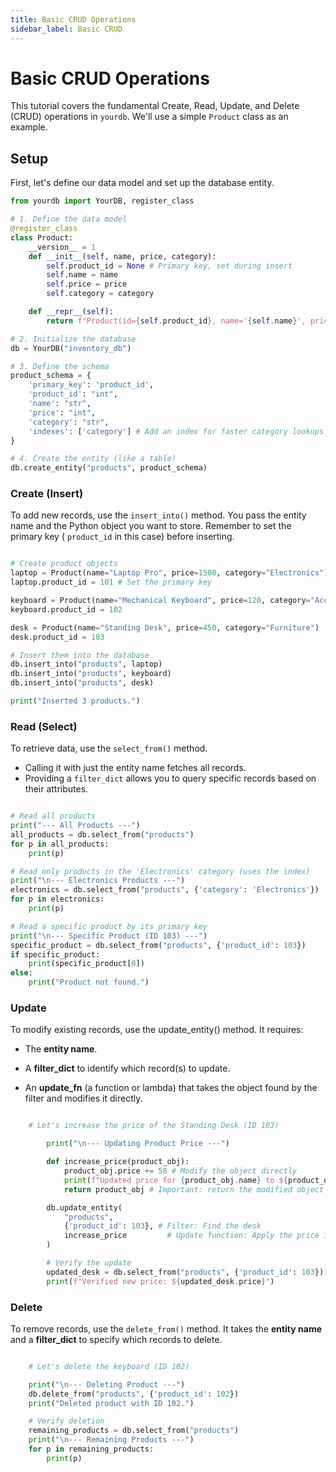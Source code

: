 ```yaml
---
title: Basic CRUD Operations
sidebar_label: Basic CRUD
---
```


# Basic CRUD Operations

This tutorial covers the fundamental Create, Read, Update, and Delete (CRUD) operations in `yourdb`. We'll use a simple `Product` class as an example.

## Setup

First, let's define our data model and set up the database entity.

```python
from yourdb import YourDB, register_class

# 1. Define the data model
@register_class
class Product:
    __version__ = 1
    def __init__(self, name, price, category):
        self.product_id = None # Primary key, set during insert
        self.name = name
        self.price = price
        self.category = category

    def __repr__(self):
        return f"Product(id={self.product_id}, name='{self.name}', price=${self.price}, cat='{self.category}')"

# 2. Initialize the database
db = YourDB("inventory_db")

# 3. Define the schema
product_schema = {
    'primary_key': 'product_id',
    'product_id': "int",
    'name': "str",
    'price': "int",
    'category': "str",
    'indexes': ['category'] # Add an index for faster category lookups
}

# 4. Create the entity (like a table)
db.create_entity("products", product_schema)

```

### Create (Insert)

To add new records, use the `insert_into()` method. You pass the entity name and the Python object you want to store. Remember to set the primary key ( `product_id`  in this case) before inserting.

```python

# Create product objects
laptop = Product(name="Laptop Pro", price=1500, category="Electronics")
laptop.product_id = 101 # Set the primary key

keyboard = Product(name="Mechanical Keyboard", price=120, category="Accessories")
keyboard.product_id = 102

desk = Product(name="Standing Desk", price=450, category="Furniture")
desk.product_id = 103

# Insert them into the database
db.insert_into("products", laptop)
db.insert_into("products", keyboard)
db.insert_into("products", desk)

print("Inserted 3 products.")

```

### Read (Select)
To retrieve data, use the `select_from()` method.

*   Calling it with just the entity name fetches all records.
*   Providing a `filter_dict` allows you to query specific records based on their attributes.

```python

# Read all products
print("--- All Products ---")
all_products = db.select_from("products")
for p in all_products:
    print(p)

# Read only products in the 'Electronics' category (uses the index)
print("\n--- Electronics Products ---")
electronics = db.select_from("products", {'category': 'Electronics'})
for p in electronics:
    print(p)

# Read a specific product by its primary key
print("\n--- Specific Product (ID 103) ---")
specific_product = db.select_from("products", {'product_id': 103})
if specific_product:
    print(specific_product[0])
else:
    print("Product not found.")

```

### Update
To modify existing records, use the update_entity() method. It requires:

- The **entity name**.

- A **filter_dict** to identify which record(s) to update.

- An **update_fn** (a function or lambda) that takes the object found by the filter and modifies it directly.

```python

    # Let's increase the price of the Standing Desk (ID 103)

        print("\n--- Updating Product Price ---")

        def increase_price(product_obj):
            product_obj.price += 50 # Modify the object directly
            print(f"Updated price for {product_obj.name} to ${product_obj.price}")
            return product_obj # Important: return the modified object

        db.update_entity(
            "products",
            {'product_id': 103}, # Filter: Find the desk
            increase_price         # Update function: Apply the price increase
        )

        # Verify the update
        updated_desk = db.select_from("products", {'product_id': 103})[0]
        print(f"Verified new price: ${updated_desk.price}")

```

### Delete
To remove records, use the `delete_from()` method. It takes the **entity name** and a **filter_dict** to specify which records to delete.

```python

    # Let's delete the keyboard (ID 102)

    print("\n--- Deleting Product ---")
    db.delete_from("products", {'product_id': 102})
    print("Deleted product with ID 102.")

    # Verify deletion
    remaining_products = db.select_from("products")
    print("\n--- Remaining Products ---")
    for p in remaining_products:
        print(p)

```
